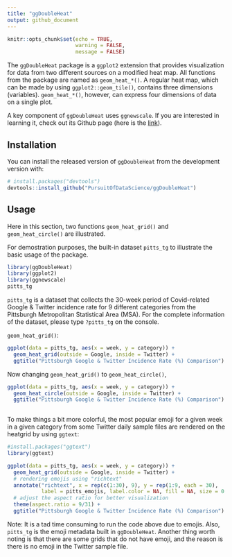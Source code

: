 ```yaml
---
title: "ggDoubleHeat"
output: github_document
---
```


```r
knitr::opts_chunk$set(echo = TRUE,
                      warning = FALSE,
                      message = FALSE)
```

The `ggDoubleHeat` package is a `ggplot2` extension that provides visualization for data from two different sources on a modified heat map. All functions from the package are named as `geom_heat_*()`. A regular heat map, which can be made by using `ggplot2::geom_tile()`, contains three dimensions (variables). `geom_heat_*()`, however, can express four dimensions of data on a single plot. 

A key component of `ggDoubleHeat` uses `ggnewscale`. If you are interested in learning it, check out its Github page (here is the [link](https://github.com/eliocamp/ggnewscale)).


## Installation

You can install the released version of `ggDoubleHeat` from the development version with:

``` r
# install.packages("devtools")
devtools::install_github("PursuitOfDataScience/ggDoubleHeat")
```

## Usage

Here in this section, two functions `geom_heat_grid()` and `geom_heat_circle()` are illustrated.

For demostration purposes, the built-in dataset `pitts_tg` to illustrate the basic usage of the package.

```r
library(ggDoubleHeat)
library(ggplot2)
library(ggnewscale)
pitts_tg
```

`pitts_tg` is a dataset that collects the 30-week period of Covid-related Google & Twitter incidence rate for 9 different categories from the Pittsburgh Metropolitan Statistical Area (MSA). For the complete information of the dataset, please type `?pitts_tg` on the console. 

`geom_heat_grid()`:

```r
ggplot(data = pitts_tg, aes(x = week, y = category)) +
  geom_heat_grid(outside = Google, inside = Twitter) +
  ggtitle("Pittsburgh Google & Twitter Incidence Rate (%) Comparison")
```

Now changing `geom_heat_grid()` to `geom_heat_circle()`,

```r
ggplot(data = pitts_tg, aes(x = week, y = category)) +
  geom_heat_circle(outside = Google, inside = Twitter) +
  ggtitle("Pittsburgh Google & Twitter Incidence Rate (%) Comparison")
  
```

To make things a bit more colorful, the most popular emoji for a given week in a given category from some Twitter daily sample files are rendered on the heatgrid by using `ggtext`:


```r
#install.packages("ggtext")
library(ggtext)

ggplot(data = pitts_tg, aes(x = week, y = category)) +
  geom_heat_grid(outside = Google, inside = Twitter) +
  # rendering emojis using "richtext"
  annotate("richtext", x = rep(c(1:30), 9), y = rep(1:9, each = 30), 
           label = pitts_emojis, label.color = NA, fill = NA, size = 0.3) +
  # adjust the aspect ratio for better visualization
  theme(aspect.ratio = 9/31) +
  ggtitle("Pittsburgh Google & Twitter Incidence Rate (%) Comparison")
```

Note: It is a tad time consuming to run the code above due to emojis. Also, `pitts_tg` is the emoji metadata built in `ggDoubleHeat`. Another thing worth noting is that there are some grids that do not have emoji, and the reason is there is no emoji in the Twitter sample file.


